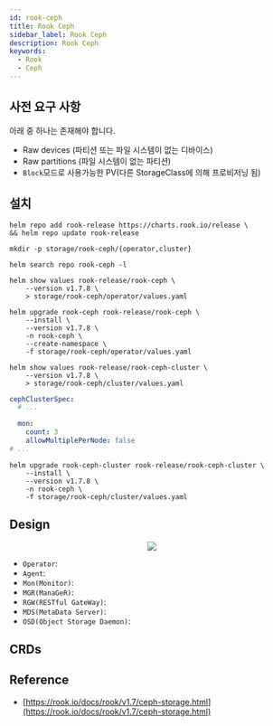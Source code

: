 ```yaml
---
id: rook-ceph
title: Rook Ceph
sidebar_label: Rook Ceph
description: Rook Ceph
keywords:
  - Rook
  - Ceph
---
```



## 사전 요구 사항

아래 중 하나는 존재해야 합니다.

- Raw devices (파티션 또는 파일 시스템이 없는 디바이스)
- Raw partitions (파일 시스템이 없는 파티션)
- `Block`모드로 사용가능한 PV(다른 StorageClass에 의해 프로비저닝 됨)

## 설치

```shell
helm repo add rook-release https://charts.rook.io/release \
&& helm repo update rook-release
```

```shell
mkdir -p storage/rook-ceph/{operator,cluster}
```

```shell
helm search repo rook-ceph -l
```

```shell
helm show values rook-release/rook-ceph \
    --version v1.7.8 \
    > storage/rook-ceph/operator/values.yaml
```

```shell
helm upgrade rook-ceph rook-release/rook-ceph \
    --install \
    --version v1.7.8 \
    -n rook-ceph \
    --create-namespace \
    -f storage/rook-ceph/operator/values.yaml
```

```shell
helm show values rook-release/rook-ceph-cluster \
    --version v1.7.8 \
    > storage/rook-ceph/cluster/values.yaml
```

```yaml title="storage/rook-ceph/cluster/values.yaml"
cephClusterSpec:
  # ...

  mon:
    count: 3
    allowMultiplePerNode: false
# ...
```

```shell
helm upgrade rook-ceph-cluster rook-release/rook-ceph-cluster \
    --install \
    --version v1.7.8 \
    -n rook-ceph \
    -f storage/rook-ceph/cluster/values.yaml
```

## Design

<center>
  <img src={useBaseUrl("img/mlops/mlops/storage/rook-ceph.png")} />
</center>

- `Operator`:
- `Agent`:
- `Mon(Monitor)`:
- `MGR(ManaGeR)`:
- `RGW(RESTful GateWay)`:
- `MDS(MetaData Server)`:
- `OSD(Object Storage Daemon)`:

## CRDs

## Reference

- [https://rook.io/docs/rook/v1.7/ceph-storage.html](https://rook.io/docs/rook/v1.7/ceph-storage.html)
